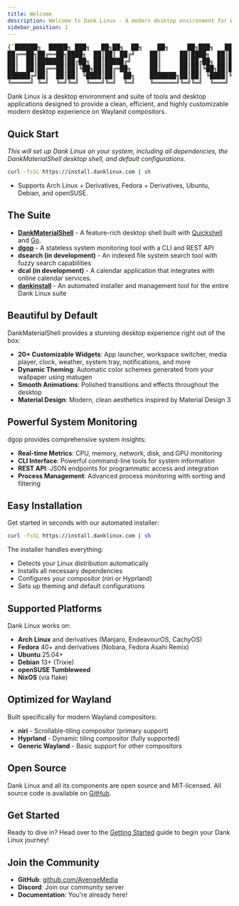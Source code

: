 ```yaml
---
title: Welcome
description: Welcome to Dank Linux - A modern desktop environment for Wayland
sidebar_position: 1
---
```


<div style={{textAlign: 'center', margin: '2rem 0 1rem 0'}}>
<pre className="ascii-art" style={{textAlign: 'left'}}>{`██████╗  █████╗ ███╗   ██╗██╗  ██╗    ██╗     ██╗███╗   ██╗██╗   ██╗██╗  ██╗
██╔══██╗██╔══██╗████╗  ██║██║ ██╔╝    ██║     ██║████╗  ██║██║   ██║╚██╗██╔╝
██║  ██║███████║██╔██╗ ██║█████╔╝     ██║     ██║██╔██╗ ██║██║   ██║ ╚███╔╝
██║  ██║██╔══██║██║╚██╗██║██╔═██╗     ██║     ██║██║╚██╗██║██║   ██║ ██╔██╗
██████╔╝██║  ██║██║ ╚████║██║  ██╗    ███████╗██║██║ ╚████║╚██████╔╝██╔╝ ██╗
╚═════╝ ╚═╝  ╚═╝╚═╝  ╚═══╝╚═╝  ╚═╝    ╚══════╝╚═╝╚═╝  ╚═══╝ ╚═════╝ ╚═╝  ╚═╝`}</pre>
</div>

Dank Linux is a desktop environment and suite of tools and desktop applications designed to provide a clean, efficient, and highly customizable modern desktop experience on Wayland compositors.

## Quick Start

*This will set up Dank Linux on your system, including all dependencies, the DankMaterialShell desktop shell, and default configurations.*

```bash
curl -fsSL https://install.danklinux.com | sh
```

- Supports Arch Linux + Derivatives, Fedora + Derivatives, Ubuntu, Debian, and openSUSE.

## The Suite

- **[DankMaterialShell](dankmaterialshell/)** - A feature-rich desktop shell built with [Quickshell](https://quickshell.org/) and [Go](https://golang.org/).
- **[dgop](dgop/)** - A stateless system monitoring tool with a CLI and REST API
- **dsearch (in development)** - An indexed file system search tool with fuzzy search capabilities
- **dcal (in development)** - A calendar application that integrates with online calendar services.
- **[dankinstall](danklinux/)** - An automated installer and management tool for the entire Dank Linux suite

## Beautiful by Default

DankMaterialShell provides a stunning desktop experience right out of the box:
- **20+ Customizable Widgets**: App launcher, workspace switcher, media player, clock, weather, system tray, notifications, and more
- **Dynamic Theming**: Automatic color schemes generated from your wallpaper using matugen
- **Smooth Animations**: Polished transitions and effects throughout the desktop
- **Material Design**: Modern, clean aesthetics inspired by Material Design 3

## Powerful System Monitoring

dgop provides comprehensive system insights:
- **Real-time Metrics**: CPU, memory, network, disk, and GPU monitoring
- **CLI Interface**: Powerful command-line tools for system information
- **REST API**: JSON endpoints for programmatic access and integration
- **Process Management**: Advanced process monitoring with sorting and filtering

## Easy Installation

Get started in seconds with our automated installer:

```bash
curl -fsSL https://install.danklinux.com | sh
```

The installer handles everything:
- Detects your Linux distribution automatically
- Installs all necessary dependencies
- Configures your compositor (niri or Hyprland)
- Sets up theming and default configurations

## Supported Platforms

Dank Linux works on:
- **Arch Linux** and derivatives (Manjaro, EndeavourOS, CachyOS)
- **Fedora** 40+ and derivatives (Nobara, Fedora Asahi Remix)
- **Ubuntu** 25.04+
- **Debian** 13+ (Trixie)
- **openSUSE Tumbleweed**
- **NixOS** (via flake)

## Optimized for Wayland

Built specifically for modern Wayland compositors:
- **niri** - Scrollable-tiling compositor (primary support)
- **Hyprland** - Dynamic tiling compositor (fully supported)
- **Generic Wayland** - Basic support for other compositors

## Open Source

Dank Linux and all its components are open source and MIT-licensed. All source code is available on [GitHub](https://github.com/AvengeMedia).

## Get Started

Ready to dive in? Head over to the [Getting Started](getting-started) guide to begin your Dank Linux journey!

## Join the Community

- **GitHub**: [github.com/AvengeMedia](https://github.com/AvengeMedia)
- **Discord**: Join our community server
- **Documentation**: You're already here!

